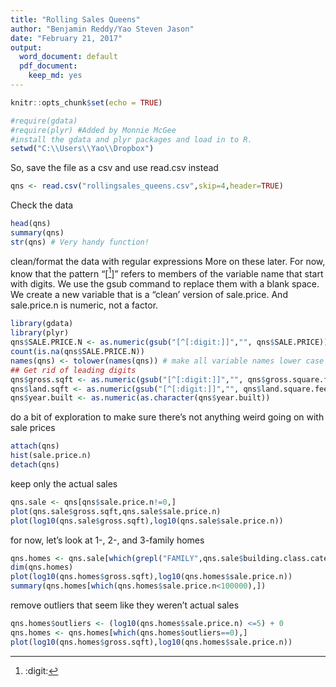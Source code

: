 ```yaml
---
title: "Rolling Sales Queens"
author: "Benjamin Reddy/Yao Steven Jason"
date: "February 21, 2017"
output:
  word_document: default
  pdf_document:
    keep_md: yes
---
```


```r
knitr::opts_chunk$set(echo = TRUE)
```

```r
#require(gdata)
#require(plyr) #Added by Monnie McGee
#install the gdata and plyr packages and load in to R.
setwd("C:\\Users\\Yao\\Dropbox")
```

So, save the file as a csv and use read.csv instead
```r
qns <- read.csv("rollingsales_queens.csv",skip=4,header=TRUE)
```

Check the data
```r
head(qns)
summary(qns)
str(qns) # Very handy function!
```

clean/format the data with regular expressions
More on these later. For now, know that the
pattern "[^[:digit:]]" refers to members of the variable name that
start with digits. We use the gsub command to replace them with a blank space.
We create a new variable that is a "clean' version of sale.price.
And sale.price.n is numeric, not a factor.

```r
library(gdata)
library(plyr)
qns$SALE.PRICE.N <- as.numeric(gsub("[^[:digit:]]","", qns$SALE.PRICE))
count(is.na(qns$SALE.PRICE.N))
names(qns) <- tolower(names(qns)) # make all variable names lower case
## Get rid of leading digits
qns$gross.sqft <- as.numeric(gsub("[^[:digit:]]","", qns$gross.square.feet))
qns$land.sqft <- as.numeric(gsub("[^[:digit:]]","", qns$land.square.feet))
qns$year.built <- as.numeric(as.character(qns$year.built))
```

do a bit of exploration to make sure there's not anything
weird going on with sale prices
```r
attach(qns)
hist(sale.price.n) 
detach(qns)
```

keep only the actual sales
```r
qns.sale <- qns[qns$sale.price.n!=0,]
plot(qns.sale$gross.sqft,qns.sale$sale.price.n)
plot(log10(qns.sale$gross.sqft),log10(qns.sale$sale.price.n))
```

for now, let's look at 1-, 2-, and 3-family homes
```r
qns.homes <- qns.sale[which(grepl("FAMILY",qns.sale$building.class.category)),]
dim(qns.homes)
plot(log10(qns.homes$gross.sqft),log10(qns.homes$sale.price.n))
summary(qns.homes[which(qns.homes$sale.price.n<100000),])
```

remove outliers that seem like they weren't actual sales
```r
qns.homes$outliers <- (log10(qns.homes$sale.price.n) <=5) + 0
qns.homes <- qns.homes[which(qns.homes$outliers==0),]
plot(log10(qns.homes$gross.sqft),log10(qns.homes$sale.price.n))
```
